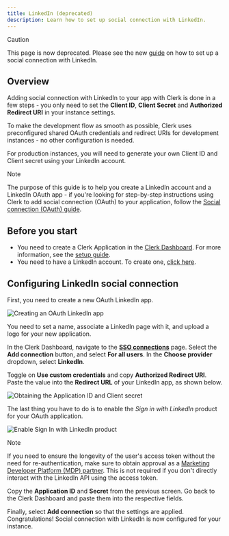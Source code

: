 ```yaml
---
title: LinkedIn (deprecated)
description: Learn how to set up social connection with LinkedIn.
---
```


> [!CAUTION]
> This page is now deprecated. Please see the new [guide](/docs/authentication/social-connections/linkedin-oidc) on how to set up a social connection with LinkedIn.

## Overview

Adding social connection with LinkedIn to your app with Clerk is done in a few steps - you only need to set the **Client ID**, **Client Secret** and **Authorized Redirect URI** in your instance settings.

To make the development flow as smooth as possible, Clerk uses preconfigured shared OAuth credentials and redirect URIs for development instances - no other configuration is needed.

For production instances, you will need to generate your own Client ID and Client secret using your LinkedIn account.

> [!NOTE]
> The purpose of this guide is to help you create a LinkedIn account and a LinkedIn OAuth app - if you're looking for step-by-step instructions using Clerk to add social connection (OAuth) to your application, follow the [Social connection (OAuth) guide](/docs/authentication/social-connections/oauth).

## Before you start

- You need to create a Clerk Application in the [Clerk Dashboard](https://dashboard.clerk.com/). For more information, see the [setup guide](/docs/quickstarts/setup-clerk).
- You need to have a LinkedIn account. To create one, [click here](https://developer.linkedin.com/).

## Configuring LinkedIn social connection

First, you need to create a new OAuth LinkedIn app.

![Creating an OAuth LinkedIn app](/docs/images/authentication-providers/linkedin/148540a6928a19c42d105d50c91bd4a61c1d3326-1096x978.png)

You need to set a name, associate a LinkedIn page with it, and upload a logo for your new application.

In the Clerk Dashboard, navigate to the [**SSO connections**](https://dashboard.clerk.com/last-active?path=user-authentication/sso-connections) page. Select the **Add connection** button, and select **For all users**. In the **Choose provider** dropdown, select **LinkedIn**.

Toggle on **Use custom credentials** and copy **Authorized Redirect URI**. Paste the value into the **Redirect URL** of your LinkedIn app, as shown below.

![Obtaining the Application ID and Client secret](/docs/images/authentication-providers/linkedin/c3532a2089d98362370241bc43355e95035555da-1089x837.png)

The last thing you have to do is to enable the _Sign in with LinkedIn_ product for your OAuth application.

![Enable Sign In with LinkedIn product](/docs/images/authentication-providers/linkedin/9b2aae3fa3612dd7ae3b982b2c5a7e1d41409d49-1064x765.png)

> [!NOTE]
> If you need to ensure the longevity of the user's access token without the need for re-authentication, make sure to obtain approval as a [Marketing Developer Platform (MDP) partner](https://learn.microsoft.com/en-us/linkedin/marketing/quick-start?view=li-lms-2023-10#step-1-apply-for-api-access). This is not required if you don't directly interact with the LinkedIn API using the access token.

Copy the **Application ID** and **Secret** from the previous screen. Go back to the Clerk Dashboard and paste them into the respective fields.

Finally, select **Add connection** so that the settings are applied. Congratulations! Social connection with LinkedIn is now configured for your instance.

